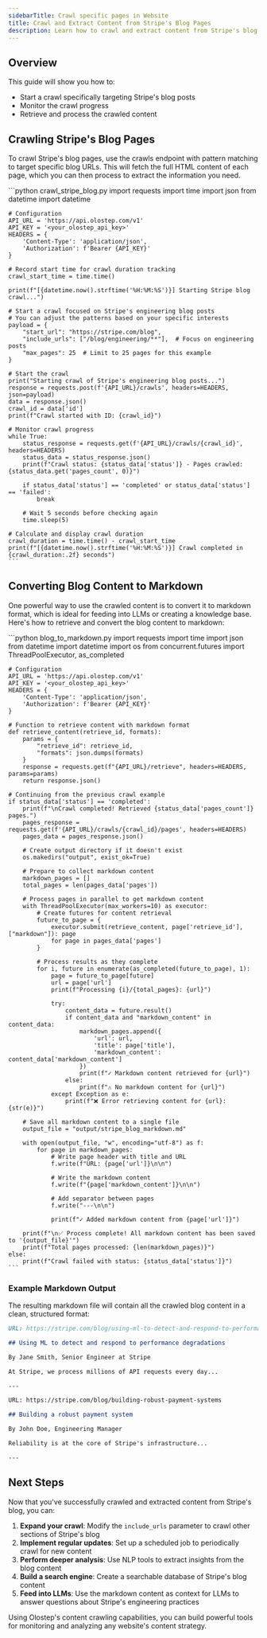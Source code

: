 ```yaml
---
sidebarTitle: Crawl specific pages in Website
title: Crawl and Extract Content from Stripe's Blog Pages
description: Learn how to crawl and extract content from Stripe's blog posts.
---
```


## Overview

This guide will show you how to:

- Start a crawl specifically targeting Stripe's blog posts
- Monitor the crawl progress
- Retrieve and process the crawled content

## Crawling Stripe's Blog Pages

To crawl Stripe's blog pages, use the crawls endpoint with pattern matching to target specific blog URLs. This will fetch the full HTML content of each page, which you can then process to extract the information you need.

<CodeGroup>
    ```python crawl_stripe_blog.py
    import requests
    import time
    import json
    from datetime import datetime

    # Configuration
    API_URL = 'https://api.olostep.com/v1'
    API_KEY = '<your_olostep_api_key>'
    HEADERS = {
        'Content-Type': 'application/json',
        'Authorization': f'Bearer {API_KEY}'
    }

    # Record start time for crawl duration tracking
    crawl_start_time = time.time()
    
    print(f"[{datetime.now().strftime('%H:%M:%S')}] Starting Stripe blog crawl...")
    
    # Start a crawl focused on Stripe's engineering blog posts
    # You can adjust the patterns based on your specific interests
    payload = {
        "start_url": "https://stripe.com/blog",
        "include_urls": ["/blog/engineering/**"],  # Focus on engineering posts
        "max_pages": 25  # Limit to 25 pages for this example
    }

    # Start the crawl
    print("Starting crawl of Stripe's engineering blog posts...")
    response = requests.post(f'{API_URL}/crawls', headers=HEADERS, json=payload)
    data = response.json()
    crawl_id = data['id']
    print(f"Crawl started with ID: {crawl_id}")

    # Monitor crawl progress
    while True:
        status_response = requests.get(f'{API_URL}/crawls/{crawl_id}', headers=HEADERS)
        status_data = status_response.json()
        print(f"Crawl status: {status_data['status']} - Pages crawled: {status_data.get('pages_count', 0)}")
        
        if status_data['status'] == 'completed' or status_data['status'] == 'failed':
            break
            
        # Wait 5 seconds before checking again
        time.sleep(5)

    # Calculate and display crawl duration
    crawl_duration = time.time() - crawl_start_time
    print(f"[{datetime.now().strftime('%H:%M:%S')}] Crawl completed in {crawl_duration:.2f} seconds")
    ```
</CodeGroup>

## Converting Blog Content to Markdown

One powerful way to use the crawled content is to convert it to markdown format, which is ideal for feeding into LLMs or creating a knowledge base. Here's how to retrieve and convert the blog content to markdown:

<CodeGroup>
    ```python blog_to_markdown.py
    import requests
    import time
    import json
    from datetime import datetime
    import os
    from concurrent.futures import ThreadPoolExecutor, as_completed

    # Configuration
    API_URL = 'https://api.olostep.com/v1'
    API_KEY = '<your_olostep_api_key>'
    HEADERS = {
        'Content-Type': 'application/json',
        'Authorization': f'Bearer {API_KEY}'
    }

    # Function to retrieve content with markdown format
    def retrieve_content(retrieve_id, formats):
        params = {
            "retrieve_id": retrieve_id,
            "formats": json.dumps(formats)
        }
        response = requests.get(f"{API_URL}/retrieve", headers=HEADERS, params=params)
        return response.json()

    # Continuing from the previous crawl example
    if status_data['status'] == 'completed':
        print(f"\nCrawl completed! Retrieved {status_data['pages_count']} pages.")
        pages_response = requests.get(f'{API_URL}/crawls/{crawl_id}/pages', headers=HEADERS)
        pages_data = pages_response.json()
        
        # Create output directory if it doesn't exist
        os.makedirs("output", exist_ok=True)
        
        # Prepare to collect markdown content
        markdown_pages = []
        total_pages = len(pages_data['pages'])
        
        # Process pages in parallel to get markdown content
        with ThreadPoolExecutor(max_workers=10) as executor:
            # Create futures for content retrieval
            future_to_page = {
                executor.submit(retrieve_content, page['retrieve_id'], ["markdown"]): page
                for page in pages_data['pages']
            }
            
            # Process results as they complete
            for i, future in enumerate(as_completed(future_to_page), 1):
                page = future_to_page[future]
                url = page['url']
                print(f"Processing {i}/{total_pages}: {url}")
                
                try:
                    content_data = future.result()
                    if content_data and "markdown_content" in content_data:
                        markdown_pages.append({
                            'url': url,
                            'title': page['title'],
                            'markdown_content': content_data['markdown_content']
                        })
                        print(f"✓ Markdown content retrieved for {url}")
                    else:
                        print(f"⚠ No markdown content for {url}")
                except Exception as e:
                    print(f"❌ Error retrieving content for {url}: {str(e)}")
        
        # Save all markdown content to a single file
        output_file = "output/stripe_blog_markdown.md"
        
        with open(output_file, "w", encoding="utf-8") as f:
            for page in markdown_pages:
                # Write page header with title and URL
                f.write(f"URL: {page['url']}\n\n")
                
                # Write the markdown content
                f.write(f"{page['markdown_content']}\n\n")
                
                # Add separator between pages
                f.write("---\n\n")
                
                print(f"✓ Added markdown content from {page['url']}")

        print(f"\n✅ Process complete! All markdown content has been saved to '{output_file}'")
        print(f"Total pages processed: {len(markdown_pages)}")
    else:
        print(f"Crawl failed with status: {status_data['status']}")
    ```
</CodeGroup>

### Example Markdown Output

The resulting markdown file will contain all the crawled blog content in a clean, structured format:

```markdown
URL: https://stripe.com/blog/using-ml-to-detect-and-respond-to-performance-degradations

## Using ML to detect and respond to performance degradations

By Jane Smith, Senior Engineer at Stripe

At Stripe, we process millions of API requests every day...

---

URL: https://stripe.com/blog/building-robust-payment-systems

## Building a robust payment system

By John Doe, Engineering Manager

Reliability is at the core of Stripe's infrastructure...

---
```

## Next Steps

Now that you've successfully crawled and extracted content from Stripe's blog, you can:

1. **Expand your crawl**: Modify the `include_urls` parameter to crawl other sections of Stripe's blog
2. **Implement regular updates**: Set up a scheduled job to periodically crawl for new content
3. **Perform deeper analysis**: Use NLP tools to extract insights from the blog content
4. **Build a search engine**: Create a searchable database of Stripe's blog content
5. **Feed into LLMs**: Use the markdown content as context for LLMs to answer questions about Stripe's engineering practices

Using Olostep's content crawling capabilities, you can build powerful tools for monitoring and analyzing any website's content strategy.